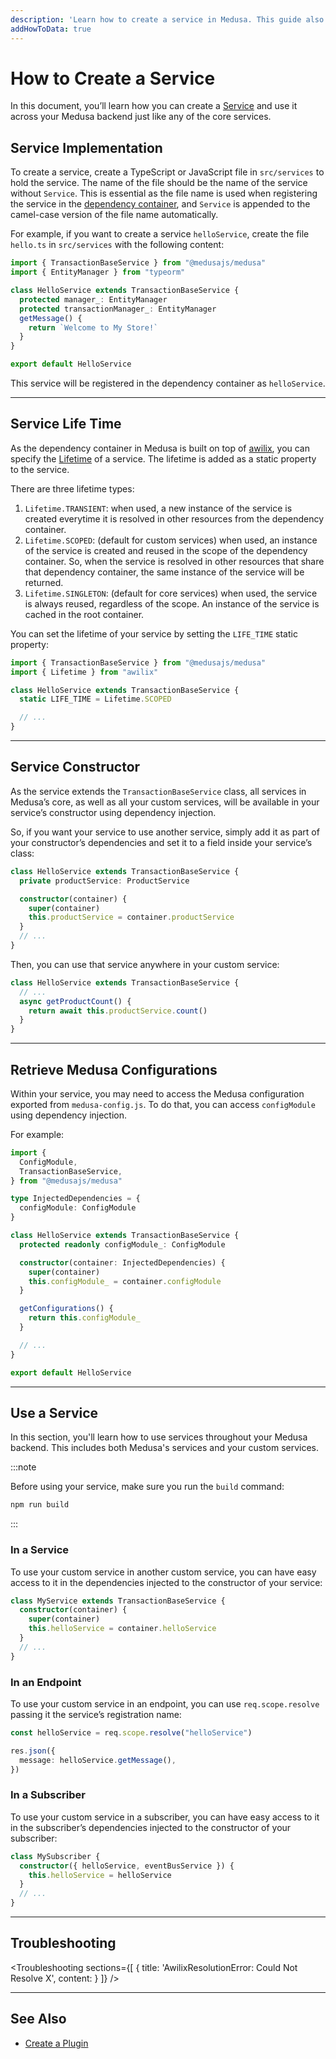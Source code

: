 ```yaml
---
description: 'Learn how to create a service in Medusa. This guide also includes how to use services in other services, subscribers, and endpoints.'
addHowToData: true
---
```



# How to Create a Service

In this document, you’ll learn how you can create a [Service](./overview.mdx) and use it across your Medusa backend just like any of the core services.

## Service Implementation

To create a service, create a TypeScript or JavaScript file in `src/services` to hold the service. The name of the file should be the name of the service without `Service`. This is essential as the file name is used when registering the service in the [dependency container](../fundamentals/dependency-injection.md), and `Service` is appended to the camel-case version of the file name automatically.

For example, if you want to create a service `helloService`, create the file `hello.ts` in `src/services` with the following content:

```ts title=/src/services/hello.ts
import { TransactionBaseService } from "@medusajs/medusa"
import { EntityManager } from "typeorm"

class HelloService extends TransactionBaseService {
  protected manager_: EntityManager
  protected transactionManager_: EntityManager
  getMessage() {
    return `Welcome to My Store!`
  }
}

export default HelloService
```

This service will be registered in the dependency container as `helloService`.

---

## Service Life Time

As the dependency container in Medusa is built on top of [awilix](https://github.com/jeffijoe/awilix), you can specify the [Lifetime](https://github.com/jeffijoe/awilix#lifetime-management) of a service. The lifetime is added as a static property to the service.

There are three lifetime types:

1. `Lifetime.TRANSIENT`: when used, a new instance of the service is created everytime it is resolved in other resources from the dependency container.
2. `Lifetime.SCOPED`: (default for custom services) when used, an instance of the service is created and reused in the scope of the dependency container. So, when the service is resolved in other resources that share that dependency container, the same instance of the service will be returned.
3. `Lifetime.SINGLETON`: (default for core services) when used, the service is always reused, regardless of the scope. An instance of the service is cached in the root container.

You can set the lifetime of your service by setting the `LIFE_TIME` static property:

```ts title=/src/services/hello.ts
import { TransactionBaseService } from "@medusajs/medusa"
import { Lifetime } from "awilix"

class HelloService extends TransactionBaseService {
  static LIFE_TIME = Lifetime.SCOPED

  // ...
}
```

---

## Service Constructor

As the service extends the `TransactionBaseService` class, all services in Medusa’s core, as well as all your custom services, will be available in your service’s constructor using dependency injection.

So, if you want your service to use another service, simply add it as part of your constructor’s dependencies and set it to a field inside your service’s class:

```ts
class HelloService extends TransactionBaseService {
  private productService: ProductService

  constructor(container) {
    super(container)
    this.productService = container.productService
  }
  // ...
}
```

Then, you can use that service anywhere in your custom service:

```ts
class HelloService extends TransactionBaseService {
  // ...
  async getProductCount() {
    return await this.productService.count()
  }
}
```

---

## Retrieve Medusa Configurations

Within your service, you may need to access the Medusa configuration exported from `medusa-config.js`. To do that, you can access `configModule` using dependency injection.

For example:

```ts
import {
  ConfigModule,
  TransactionBaseService,
} from "@medusajs/medusa"

type InjectedDependencies = {
  configModule: ConfigModule
}

class HelloService extends TransactionBaseService {
  protected readonly configModule_: ConfigModule

  constructor(container: InjectedDependencies) {
    super(container)
    this.configModule_ = container.configModule
  }

  getConfigurations() {
    return this.configModule_
  }

  // ...
}

export default HelloService
```

---

## Use a Service

In this section, you'll learn how to use services throughout your Medusa backend. This includes both Medusa's services and your custom services.

:::note

Before using your service, make sure you run the `build` command:

```bash npm2yarn
npm run build
```

:::

### In a Service

To use your custom service in another custom service, you can have easy access to it in the dependencies injected to the constructor of your service:

```ts
class MyService extends TransactionBaseService {
  constructor(container) {
    super(container)
    this.helloService = container.helloService
  }
  // ...
}
```

### In an Endpoint

To use your custom service in an endpoint, you can use `req.scope.resolve` passing it the service’s registration name:

```ts
const helloService = req.scope.resolve("helloService")

res.json({
  message: helloService.getMessage(),
})
```

### In a Subscriber

To use your custom service in a subscriber, you can have easy access to it in the subscriber’s dependencies injected to the constructor of your subscriber:

```ts
class MySubscriber {
  constructor({ helloService, eventBusService }) {
    this.helloService = helloService
  }
  // ...
}
```

---

## Troubleshooting

<Troubleshooting 
  sections={[
    {
      title: 'AwilixResolutionError: Could Not Resolve X',
      content: <ServiceLifetimeSection />
    }
  ]}
/>

---

## See Also

- [Create a Plugin](../plugins/create.mdx)
